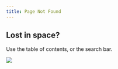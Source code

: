 ```yaml
---
title: Page Not Found
---
```


## Lost in space? 

Use the table of contents,  or the search bar.

![](404.jpg){fig-alt="Jeroen in a cosmonaut suit"}
